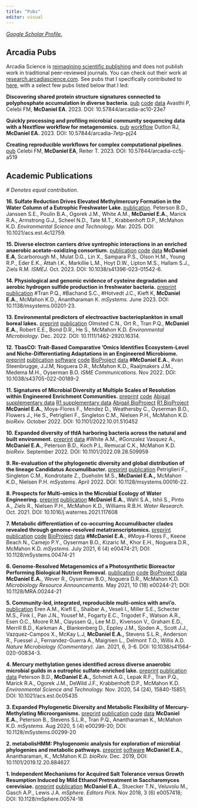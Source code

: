 ```yaml
---
title: "Pubs"
editor: visual
---
```


[*Google Scholar Profile.*](https://scholar.google.com/citations?user=OJFxBWMAAAAJ&hl=en)

## Arcadia Pubs

Arcadia Science is [reimagining scientific publishing](https://research.arcadiascience.com/reimagining-scientific-publishing) and does not publish work in traditional peer-reviewed journals. You can check out their work at [research.arcadiascience.com](https://research.arcadiascience.com/). See pubs that I specifically contributed to [here](https://research.arcadiascience.com/user/elizabeth-a.-mcdaniel/), with a select few pubs listed below that I led:

**Discovering shared protein structure signatures connected to polyphosphate accumulation in diverse bacteria.** [pub](https://research.arcadiascience.com/pub/result-ppk1-homology/release/1) [code](https://github.com/Arcadia-Science/2023-polyphosphate) [data](https://zenodo.org/records/8378182) Avasthi P, Celebi FM, **McDaniel EA**. 2023. DOI: 10.57844/arcadia-ac10-23e7

**Quickly processing and profiling microbial community sequencing data with a Nextflow workflow for metagenomics.** [pub](https://research.arcadiascience.com/pub/resource-metagenomics-workflow/release/2) [workflow](https://github.com/Arcadia-Science/metagenomics/tree/v1.0.0) Dutton RJ, **McDaniel EA.** 2023. DOI: 10.57844/arcadia-7etp-pj24

**Creating reproducible workflows for complex computational pipelines**. [pub](https://research.arcadiascience.com/pub/perspective-reproducible-workflows/release/3) Celebi FM, **McDaniel EA**, Reiter T. 2023. DOI: 10.57844/arcadia-cc5j-a519

## Academic Publications

*\# Denotes equal contribution.*

**16. Sulfate Reduction Drives Elevated Methylmercury Formation in the Water Column of a Eutrophic Freshwater Lake. ** [publication](https://pubs.acs.org/doi/full/10.1021/acs.est.4c12759). Peterson B.D., Janssen S.E., Poulin B.A., Ogorek J.M., White A.M., **McDaniel E.A.**, Marick R.A., Armstrong G.J., Scheel N.D., Tate M.T., Krabbenhoft D.P., McMahon K.D. *Environmental Science and Technology.* Mar. 2025. DOI: 10.1021/acs.est.4c12759. 

**15. Diverse electron carriers drive syntrophic interactions in an enriched anaerobic acetate-oxidizing consortium.** [publication](https://www.nature.com/articles/s41396-023-01542-6) [code](https://github.com/ZielsLab/SAOB_Metaproteogenomics) [data](https://www.ncbi.nlm.nih.gov/bioproject/PRJNA885503) **McDaniel E.A**, Scarborough M., Mulat D.G., Lin X., Sampara P.S., Olson H.M., Young R.P., Eder E.K., Attah I.K., Markillie L.M., Hoyt D.W., Lipton M.S., Hallam S.J., Ziels R.M. *ISMEJ.* Oct. 2023. DOI: 10.1038/s41396-023-01542-6.

**14. Physiological and genomic evidence of cysteine degradation and aerobic hydrogen sulfide production in freshwater bacteria.** [preprint](https://www.biorxiv.org/content/10.1101/2021.11.30.467465v2.abstract) [publication](https://journals.asm.org/doi/full/10.1128/msystems.00201-23) #Tran P.Q., #Bachand S.C., #Hotvedt J.C., Kieft K, **McDaniel E.A.**, McMahon K.D., Anantharaman K. *mSystems.* June 2023. DOI: 10.1138/msystems.00201-23.

**13. Environmental predictors of electroactive bacterioplankton in small boreal lakes.** [preprint](https://www.biorxiv.org/content/10.1101/2022.03.26.485925v1) [publication](https://ami-journals.onlinelibrary.wiley.com/doi/10.1111/1462-2920.16314) Olmsted C.N., Ort R., Tran P.Q., **McDaniel E.A.**, Robert E.E., Bond D.R., He S., McMahon K.D. *Environmental Microbiology*. Dec. 2022. DOI: 10.1111/1462-2920.16314.

**12. TbasCO: Trait-Based Comparative 'Omics Identifies Ecosystem-Level and Niche-Differentiating Adaptations in an Engineered Microbiome.** [preprint](https://www.biorxiv.org/content/10.1101/2021.12.04.471239v1) [publication](https://www.nature.com/articles/s43705-022-00189-2) [software](https://github.com/elizabethmcd/EBPR-MAGs) [code](https://github.com/elizabethmcd/EBPR-MAGs) [BioProject](https://www.ncbi.nlm.nih.gov/bioproject/PRJNA714686) [data](https://figshare.com/projects/EBPR_Trait-Based_Comparative_Omics/90437) **#McDaniel E.A.**, #van Steenbrugge, J.J.M, Noguera D.R., McMahon K.D., Raaijmakers J.M., Medema M.H., Oyserman B.O. *ISME Communications.* Nov 2022. DOI: 10.1038/s43705-022-00189-2

**11. Signatures of Microbial Diversity at Multiple Scales of Resolution within Engineered Enrichment Communities.** [preprint](https://www.biorxiv.org/content/10.1101/2022.10.01.510452v1?rss=1) [code](https://github.com/elizabethmcd/MicDiv) [Abigail supplementary data](https://figshare.com/projects/Abigail_EBPR_Bioreactor/149212) [R1 supplementary data](https://figshare.com/projects/R1_EBPR_Bioreactor_Long-Term_Time-Series/149209) [Abigail BioProject](https://www.ncbi.nlm.nih.gov/bioproject/PRJNA881609) [R1 BioProject](https://www.ncbi.nlm.nih.gov/bioproject/PRJNA881607) **McDaniel E.A.**, Moya-Flores F., Mendez D., Weathersby C., Oyserman B.O., Flowers J., He S., Petriglieri F., Singleton C.M., Nielsen P.H., McMahon K.D. *bioRxiv.* October 2022. DOI: 10.1101/2022.10.01.510452

**10. Expanded diversity of tfdA harboring bacteria across the natural and built environment.** [preprint](https://www.biorxiv.org/content/10.1101/2022.09.28.509959v1) [data](https://figshare.com/projects/Expanded_diversity_of_tfdA_harboring_bacteria_across_the_natural_and_built_environment/145275) #White A.M., #Gonzalez Vasquez A., **McDaniel E.A.**, Peterson B.D., Koch P.L, Remucal C.K., McMahon K.D. *bioRxiv.* September 2022. DOI: 10.1101/2022.09.28.509959

**9. Re-evaluation of the phylogenetic diversity and global distribution of the lineage Candidatus Accumulibacter.** [preprint](https://www.biorxiv.org/content/10.1101/2021.12.20.473458v1) [publication](https://journals.asm.org/doi/10.1128/msystems.00016-22) Petriglieri F., Singleton C.M., Kondrotaite Z., Dueholm M.S., **McDaniel E.A.,** McMahon K.D., Nielsen P.H. *mSystems*. April 2022. DOI: 10.1128/msystems.00016-22.

**8. Prospects for Multi-omics in the Microbial Ecology of Water Engineering.** [preprint](https://arxiv.org/pdf/2105.08856.pdf) [publication](https://www.sciencedirect.com/science/article/abs/pii/S0043135421008034) **McDaniel E.A.**, Wahl S.A., Ishii S., Pinto A., Ziels R., Nielsen P.H., McMahon K.D., Williams R.B.H. *Water Research.* Oct. 2021. DOI: 10.1016/j.waterres.2021.117608

**7. Metabolic differentiation of co-occurring Accumulibacter clades revealed through genome-resolved metatranscriptomics.** [preprint](https://www.biorxiv.org/content/10.1101/2020.11.23.394700v3) [publication](https://journals.asm.org/doi/10.1128/mSystems.00474-21) [code](https://github.com/elizabethmcd/R3R4) [BioProject](https://www.ncbi.nlm.nih.gov/bioproject/?term=PRJNA668760) [data](https://figshare.com/projects/Metabolic_Plasticity_of_Accumulibacter_Clades/90614) **#McDaniel E.A.**, #Moya-Flores F., Keene Beach N., Camejo P.Y., Oyserman B.O., Kizaric M., Khor E.H., Noguera D.R., McMahon K.D. *mSystems.* July 2021, 6 (4) e00474-21; DOI: 10.1128/mSystems.00474-21

**6. Genome-Resolved Metagenomics of a Photosynthetic Bioreactor Performing Biological Nutrient Removal.** [publication](https://journals.asm.org/doi/full/10.1128/MRA.00244-21) [code](https://github.com/elizabethmcd/obscurePOS) [BioProject](https://www.ncbi.nlm.nih.gov/bioproject/PRJNA704939) [data](https://figshare.com/projects/POB_Genome-Resolved_Metagenomics/99704) **McDaniel E.A.**, Wever R., Oyserman B.O., Noguera D.R., McMahon K.D. *Microbiology Resource Announcements.* May 2021, 10 (18) e00244-21; DOI: 10.1128/MRA.00244-21

**5. Community-led, integrated, reproducible multi-omics with anvi'o.** [publication](https://www.nature.com/articles/s41564-020-00834-3) Eren A.M., Kiefl E., Shaiber A., Veseli I., Miller S.E., Schecter M.S., Fink I., Pan J.N., Yousef M., Fogarty E.C., Trigodet F., Watson A.R., Esen O.C., Moore R.M., Clayssen Q., Lee M.D., Kivenson V., Graham E.D., Merrill B.D., Karkman A., Blankenberg D., Eppley J.M., Sjoden A., Scott J.J., Vazquez-Campos X., McKay L.J, **McDaniel E.A.,** Stevens S.L.R., Anderson R., Fuessel J., Fernandez-Guerra A., Maignien L., Delmont T.O., Willis A.D. *Nature Microbiology (Commentary).* Jan. 2021, 6, 3-6. DOI: 10.1038/s41564-020-00834-3.

**4. Mercury methylation genes identified across diverse anaerobic microbial guilds in a eutrophic sulfate-enriched lake.** [preprint](https://www.biorxiv.org/content/10.1101/2020.04.01.018762v1) [publication](https://pubs.acs.org/doi/10.1021/acs.est.0c05435) [data](https://osf.io/9vwgt/) Peterson B.D., **McDaniel E.A.,** Schmidt A.G., Lepak R.F., Tran P.Q., Marick R.A., Ogorek J.M., DeWild J.F., Krabbenhoft D.P., McMahon K.D. *Environmental Science and Technology.* Nov. 2020, 54 (24), 15840-15851; DOI: 10.1021/acs.est.0c05435

**3. Expanded Phylogenetic Diversity and Metabolic Flexibility of Mercury-Methylating Microorganisms.** [preprint](https://www.biorxiv.org/content/10.1101/2020.01.16.909358v1) [publication](https://journals.asm.org/doi/10.1128/mSystems.00299-20) [code](https://github.com/elizabethmcd/MEHG) [data](https://figshare.com/projects/Expanded_Diversity_and_Metabolic_Flexibility_of_Microbial_Mercury_Methylation/70361) **McDaniel E.A.**, Peterson B., Stevens S.L.R., Tran P.Q., Anantharaman K., McMahon K.D. *mSystems.* Aug 2020, 5 (4) e00299-20; DOI: 10.1128/mSystems.00299-20

**2. metabolisHMM: Phylogenomic analysis for exploration of microbial phylogenies and metabolic pathways.** [preprint](https://www.biorxiv.org/content/10.1101/2019.12.20.884627v2.abstract) [software](https://github.com/elizabethmcd/metabolisHMM) **McDaniel E.A.**, Anantharaman, K., McMahon K.D. *bioRxiv.* Dec. 2019, DOI: 10.1101/2019.12.20.884627.

**1. Independent Mechanisms for Acquired Salt Tolerance versus Growth Resumption Induced by Mild Ethanol Pretreatment in Saccharomyces cerevisiae.** [preprint](https://www.biorxiv.org/content/10.1101/445726v2) [publication](https://journals.asm.org/doi/full/10.1128/mSphere.00574-18) **McDaniel E.A.**, Stuecker T.N., Veluvolu M., Gasch A.P., Lewis J.A. *mSphere. Editors Pick.* Nov 2018, 3 (6) e0057418; DOI: 10.1128/mSphere.00574-18

[\
](https://scholar.google.com/citations?view_op=view_citation&hl=en&user=OJFxBWMAAAAJ&citation_for_view=OJFxBWMAAAAJ:d1gkVwhDpl0C)
